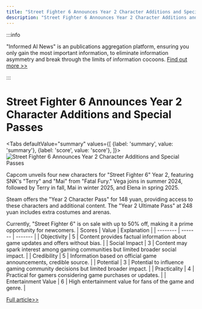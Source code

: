 ```yaml
---
title: "Street Fighter 6 Announces Year 2 Character Additions and Special Passes"
description: "Street Fighter 6 Announces Year 2 Character Additions and Special Passes"
---
```



:::info

"Informed AI News" is an publications aggregation platform, ensuring you only gain the most important information, to eliminate information asymmetry and break through the limits of information cocoons.  [Find out more >>](/)

:::

# Street Fighter 6 Announces Year 2 Character Additions and Special Passes


<Tabs
	defaultValue="summary"
	values={[
	{label: 'summary', value: 'summary'},
	{label: 'score', value: 'score'},
]}>
<TabItem value="summary">
<img
  src="https://image.informedainews.com/2024/06/Ent-3gp-1717900496-1.jpg"
  alt="Street Fighter 6 Announces Year 2 Character Additions and Special Passes"
/>



Capcom unveils four new characters for "Street Fighter 6" Year 2, featuring SNK's "Terry" and "Mai" from "Fatal Fury." Vega joins in summer 2024, followed by Terry in fall, Mai in winter 2025, and Elena in spring 2025.

Steam offers the "Year 2 Character Pass" for 148 yuan, providing access to these characters and additional content. The "Year 2 Ultimate Pass" at 248 yuan includes extra costumes and arenas.

Currently, "Street Fighter 6" is on sale with up to 50% off, making it a prime opportunity for newcomers.
</TabItem>
<TabItem value="score">
	| Scores     | Value   | Explanation |
	| -------- | ------- | ------- |
	| Objectivity  | 5    | Content provides factual information about game updates and offers without bias.    |
	| Social Impact | 3     | Content may spark interest among gaming communities but limited broader social impact.    |
	| Credibility    | 5    | Information based on official game announcements, credible source.    |
	| Potential    | 3    | Potential to influence gaming community decisions but limited broader impact.    |
	| Practicality    | 4    | Practical for gamers considering game purchases or updates.    |
	| Entertainment Value    | 6    | High entertainment value for fans of the game and genre.    |
</TabItem>
</Tabs>

[Full article>>](https://www.gcores.com/articles/183107)
